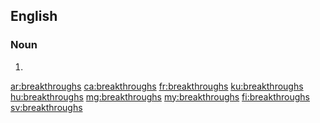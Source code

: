 ==English==

===Noun===
{{head|en|plural}}

# {{plural of|breakthrough|lang=en}}

[[ar:breakthroughs]]
[[ca:breakthroughs]]
[[fr:breakthroughs]]
[[ku:breakthroughs]]
[[hu:breakthroughs]]
[[mg:breakthroughs]]
[[my:breakthroughs]]
[[fi:breakthroughs]]
[[sv:breakthroughs]]